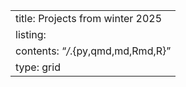 ---
title: Projects from winter 2025
listing:
    contents: "*/*.{py,qmd,md,Rmd,R}"
    type: grid
---